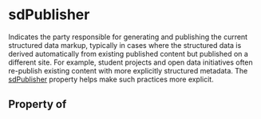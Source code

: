 # sdPublisher

Indicates the party responsible for generating and publishing the current structured data markup, typically in cases where the structured data is derived automatically from existing published content but published on a different site. For example, student projects and open data initiatives often re-publish existing content with more explicitly structured metadata. The
<a class="localLink" href="/sdPublisher">sdPublisher</a> property helps make such practices more explicit.

## Property of



